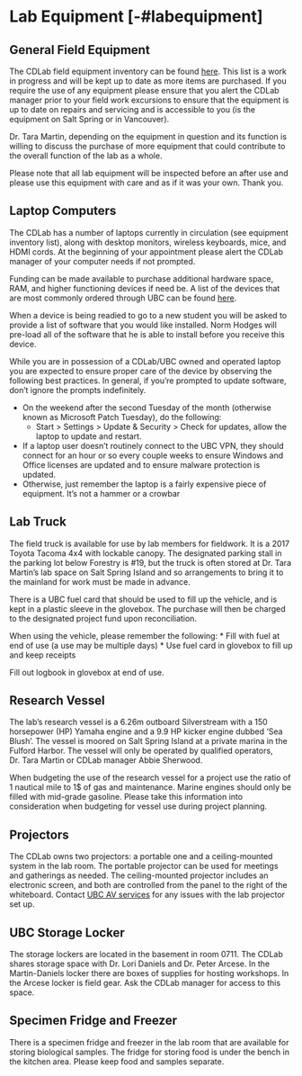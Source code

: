 # Lab Equipment [-#labequipment]

## General Field Equipment {-#fieldequipment}

The CDLab field equipment inventory can be found [here](https://www.dropbox.com/home/Conservation%20Decisions%20Lab/01_Equipment?preview=Equipment+inventory.xlsx). This list is a work in progress and will be kept up to date as more items are purchased. If you require the use of any equipment please ensure that you alert the CDLab manager prior to your field work excursions to ensure that the equipment is up to date on repairs and servicing and is accessible to you (is the equipment on Salt Spring or in Vancouver).

Dr. Tara Martin, depending on the equipment in question and its function is willing to discuss the purchase of more equipment that could contribute to the overall function of the lab as a whole.

Please note that all lab equipment will be inspected before an after use and please use this equipment with care and as if it was your own. Thank you.

## Laptop Computers {-#laptops}

The CDLab has a number of laptops currently in circulation (see equipment inventory list), along with desktop monitors, wireless keyboards, mice, and HDMI cords. At the beginning of your appointment please alert the CDLab manager of your computer needs if not prompted.

Funding can be made available to purchase additional hardware space, RAM, and higher functioning devices if need be. A list of the devices that are most commonly ordered through UBC can be found [here](https://it.ubc.ca/services/desktop-print-services/desktop-and-laptop-setup-and-support/desktop-laptop-and-hardware). 

When a device is being readied to go to a new student you will be asked to provide a list of software that you would like installed. Norm Hodges will pre-load all of the software that he is able to install before you receive this device. 

While you are in possession of a CDLab/UBC owned and operated laptop you are expected to ensure proper care of the device by observing the following best practices. In general, if you’re prompted to update software, don’t ignore the prompts indefinitely.

* On the weekend after the second Tuesday of the month (otherwise known as Microsoft Patch Tuesday), do the following:
  * Start > Settings > Update & Security > Check for updates, allow the laptop to update and restart. 
* If a laptop user doesn’t routinely connect to the UBC VPN, they should connect for an hour or so every couple weeks to ensure Windows and Office licenses are updated and to ensure malware protection is updated.
* Otherwise, just remember the laptop is a fairly expensive piece of equipment. It’s not a hammer or a crowbar

## Lab Truck {-#labtruck}

The field truck is available for use by lab members for fieldwork. It is a 2017 Toyota Tacoma 4x4 with lockable canopy. The designated parking stall in the parking lot below Forestry is #19, but the truck is often stored at Dr. Tara Martin’s lab space on Salt Spring Island and so arrangements to bring it to the mainland for work must be made in advance.

There is a UBC fuel card that should be used to fill up the vehicle, and is kept in a plastic sleeve in the glovebox. The purchase will then be charged to the designated project fund upon reconciliation. 

When using the vehicle, please remember the following:
* Fill with fuel at end of use (a use may be multiple days)
* Use fuel card in glovebox to fill up and keep receipts

Fill out logbook in glovebox at end of use.

## Research Vessel 

The lab’s research vessel is a 6.26m outboard Silverstream with a 150 horsepower (HP) Yamaha engine and a 9.9 HP kicker engine dubbed ‘Sea Blush’. The vessel is moored on Salt Spring Island at a private marina in the Fulford Harbor. The vessel will only be operated by qualified operators, Dr. Tara Martin or CDLab manager Abbie Sherwood. 

When budgeting the use of the research vessel for a project use the ratio of 1 nautical mile to 1$ of gas and maintenance. Marine engines should only be filled with mid-grade gasoline. Please take this information into consideration when budgeting for vessel use during project planning. 

## Projectors

The CDLab owns two projectors: a portable one and a ceiling-mounted system in the lab room. The portable projector can be used for meetings and gatherings as needed. The ceiling-mounted projector includes an electronic screen, and both are controlled from the panel to the right of the whiteboard. Contact [UBC AV services](https://it.ubc.ca/got-question-about-it-products-and-support#avhelpdesk) for any issues with the lab projector set up.

## UBC Storage Locker

The storage lockers are located in the basement in room 0711. The CDLab shares storage space with Dr. Lori Daniels and Dr. Peter Arcese. In the Martin-Daniels locker there are boxes of supplies for hosting workshops. In the Arcese locker is field gear. Ask the CDLab manager for access to this space.

## Specimen Fridge and Freezer

There is a specimen fridge and freezer in the lab room that are available for storing biological samples. The fridge for storing food is under the bench in the kitchen area. Please keep food and samples separate.
